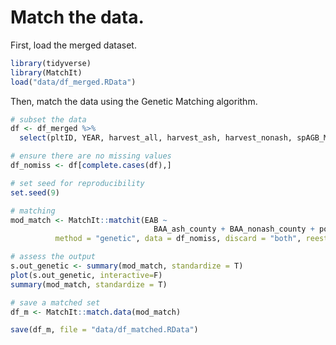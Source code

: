 # Match the data.

First, load the merged dataset. 

```r
library(tidyverse)
library(MatchIt)
load("data/df_merged.RData")
```

Then, match the data using the Genetic Matching algorithm. 

```r
# subset the data
df <- df_merged %>%
  select(pltID, YEAR, harvest_all, harvest_ash, harvest_nonash, spAGB_MgHa_prev_all, spAGB_MgHa_prev_ash, spAGB_MgHa_prev_nonash, fracAGB_ash, fracBAremv_ash, percBAremv_all, percBAremv_ash, percBAremv_nonash, EAB, inv_period, MHHI, pop_den, PC1, pop_den_pm2, BAA_ash_county, BAA_nonash_county)

# ensure there are no missing values
df_nomiss <- df[complete.cases(df),]

# set seed for reproducibility
set.seed(9)

# matching
mod_match <- MatchIt::matchit(EAB ~
                                BAA_ash_county + BAA_nonash_county + pop_den_pm2 + PC1,
          method = "genetic", data = df_nomiss, discard = "both", reestimate = T, pop.size=dim(df_nomiss)[1])

# assess the output
s.out_genetic <- summary(mod_match, standardize = T)
plot(s.out_genetic, interactive=F)
summary(mod_match, standardize = T)

# save a matched set
df_m <- MatchIt::match.data(mod_match)

save(df_m, file = "data/df_matched.RData")
```

